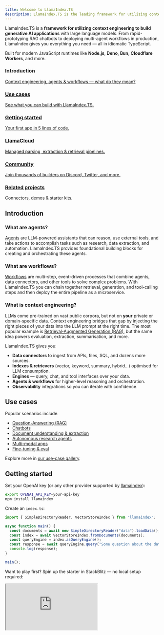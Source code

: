 ```yaml
---
title: Welcome to LlamaIndex.TS
description: LlamaIndex.TS is the leading framework for utilizing context engineering to build LLM applications in JavaScript and TypeScript.
---
```


LlamaIndex.TS is a **framework for utilizing context engineering to build generative AI applications** with large language models. From rapid-prototyping RAG chatbots to deploying multi-agent workflows in production, LlamaIndex gives you everything you need — all in idiomatic TypeScript.

Built for modern JavaScript runtimes like <SiNodedotjs className="inline" color="#5FA04E" /> **Node.js**, <SiDeno className="inline" color="#70FFAF" /> **Deno**, <SiBun className="inline" /> **Bun**, <SiCloudflareworkers className="inline" color="#F38020" /> **Cloudflare Workers**, and more.

<div className="grid grid-cols-1 gap-4 sm:grid-cols-2 lg:grid-cols-3 my-6">
  <a href="#introduction" className="block rounded-lg border border-gray-600/40 p-4 hover:border-gray-400 hover:bg-gray-700/20 no-underline">
    <h3 className="mb-1 text-lg font-semibold underline">Introduction</h3>
    <p className="text-sm text-gray-400 no-underline">Context engineering, agents &amp; workflows — what do they mean?</p>
  </a>

  <a href="#use-cases" className="block rounded-lg border border-gray-600/40 p-4 hover:border-gray-400 hover:bg-gray-700/20 no-underline">
    <h3 className="mb-1 text-lg font-semibold underline">Use cases</h3>
    <p className="text-sm text-gray-400 no-underline">See what you can build with LlamaIndex.TS.</p>
  </a>

  <a href="#getting-started" className="block rounded-lg border border-gray-600/40 p-4 hover:border-gray-400 hover:bg-gray-700/20 no-underline">
    <h3 className="mb-1 text-lg font-semibold underline">Getting started</h3>
    <p className="text-sm text-gray-400 no-underline">Your first app in 5 lines of code.</p>
  </a>

  <a href="https://docs.cloud.llamaindex.ai/" className="block rounded-lg border border-gray-600/40 p-4 hover:border-gray-400 hover:bg-gray-700/20 no-underline" target="_blank" rel="noopener noreferrer">
    <h3 className="mb-1 text-lg font-semibold underline">LlamaCloud</h3>
    <p className="text-sm text-gray-400 no-underline">Managed parsing, extraction &amp; retrieval pipelines.</p>
  </a>

  <a href="#community" className="block rounded-lg border border-gray-600/40 p-4 hover:border-gray-400 hover:bg-gray-700/20 no-underline">
    <h3 className="mb-1 text-lg font-semibold underline">Community</h3>
    <p className="text-sm text-gray-400 no-underline">Join thousands of builders on Discord, Twitter, and more.</p>
  </a>

  <a href="#related-projects" className="block rounded-lg border border-gray-600/40 p-4 hover:border-gray-400 hover:bg-gray-700/20 no-underline">
    <h3 className="mb-1 text-lg font-semibold underline">Related projects</h3>
    <p className="text-sm text-gray-400 no-underline">Connectors, demos &amp; starter kits.</p>
  </a>
</div>

## Introduction

### What are agents?

[Agents](./modules/agents/index.mdx) are LLM-powered assistants that can reason, use external tools, and take actions to accomplish tasks such as research, data extraction, and automation. LlamaIndex.TS provides foundational building blocks for creating and orchestrating these agents.

### What are workflows?

[Workflows](./understanding/workflows/index.mdx) are multi-step, event-driven processes that combine agents, data connectors, and other tools to solve complex problems. With LlamaIndex.TS you can chain together retrieval, generation, and tool-calling steps and then deploy the entire pipeline as a microservice.

### What is context engineering?

LLMs come pre-trained on vast public corpora, but not on **your** private or domain-specific data. Context engineering bridges that gap by injecting the right pieces of your data into the LLM prompt at the right time. The most popular example is [Retrieval-Augmented Generation (RAG)](./getting_started/concepts.mdx), but the same idea powers evaluation, extraction, summarisation, and more.

LlamaIndex.TS gives you:

- **Data connectors** to ingest from APIs, files, SQL, and dozens more sources.
- **Indexes & retrievers** (vector, keyword, summary, hybrid…) optimised for LLM consumption.
- **Engines** — query, chat, and tool interfaces over your data.
- **Agents & workflows** for higher-level reasoning and orchestration.
- **Observability** integrations so you can iterate with confidence.

## Use cases

Popular scenarios include:

- [Question-Answering (RAG)](./use_cases/q_and_a/index.mdx)
- [Chatbots](./use_cases/chatbots.mdx)
- [Document understanding & extraction](./use_cases/extraction.mdx)
- [Autonomous research agents](./use_cases/agents.mdx)
- [Multi-modal apps](./use_cases/multimodal.mdx)
- [Fine-tuning & eval](./use_cases/fine_tuning.mdx)

Explore more in [our use-case gallery](./use_cases/index.mdx).

## Getting started

Set your OpenAI key (or any other provider supported by [llamaindex](https://www.npmjs.com/package/llamaindex)):

```bash
export OPENAI_API_KEY=your-api-key
npm install llamaindex
```

Create an `index.ts`:

```ts
import { SimpleDirectoryReader, VectorStoreIndex } from "llamaindex";

async function main() {
  const documents = await new SimpleDirectoryReader("data").loadData();
  const index = await VectorStoreIndex.fromDocuments(documents);
  const queryEngine = index.asQueryEngine();
  const response = await queryEngine.query("Some question about the data");
  console.log(response);
}

main();
```

Want to play first? Spin up the starter in StackBlitz — no local setup required:

<iframe
  className="w-full h-[440px]"
  aria-label="LlamaIndex.TS Starter"
  aria-description="Interactive starter for LlamaIndex.TS"
  src="https://stackblitz.com/github/run-llama/LlamaIndexTS/tree/main/examples?embed=1&file=starter.ts"
/>

---

## LlamaCloud

Need an end-to-end managed pipeline? Check out **[LlamaCloud](https://llamaindex.ai/enterprise)**: best-in-class document parsing (LlamaParse), extraction (LlamaExtract), and indexing services with generous free tiers.

---

## Community

- [Twitter](https://twitter.com/llama_index)
- [Discord](https://discord.gg/dGcwcsnxhU)
- [LinkedIn](https://www.linkedin.com/company/llamaindex/)

We 💜 contributors! View our [contributing guide](https://github.com/run-llama/LlamaIndexTS/blob/main/CONTRIBUTING.md) to get started.

## Related projects

- [LlamaIndex.TS GitHub](https://github.com/run-llama/LlamaIndexTS)
- [TypeScript docs](https://ts.llamaindex.ai/)
- [create-llama](https://www.npmjs.com/package/create-llama) — scaffold a new project in seconds!
- [LlamaHub](https://llamahub.ai) — a growing collection of connectors & integrations.


